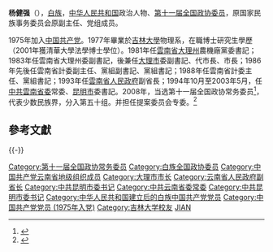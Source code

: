 '''杨健强'''（{{bd|1948年|10月|}}），[[白族|白族]]，[[中华人民共和国|中华人民共和国]]政治人物、[[第十一届全国政协委员|第十一届全国政协委员]]，原国家民族事务委员会原副主任、党组成员。

1975年加入[[中国共产党|中国共产党]]。1977年畢業於[[吉林大學|吉林大學]]物理系，在職博士研究生學歷（2001年獲清華大學法學博士學位）。1981年任[[雲南省|雲南省]][[大理州|大理州]]農機廠黨委書記；1983年任雲南省大理州委副書記，後兼任[[大理市|大理市]]委副書記、代市長、市長；1986年先後任雲南省計委副主任、黨組副書記、黨組書記；1988年任雲南省計委主任、黨組書記；1993年任[[雲南省人民政府|雲南省人民政府]]副省長；1994年10月至2003年5月，任[[中共雲南省委|中共雲南省委]]常委、[[昆明市|昆明市]]委書記。2008年，当选第十一届全国政协常务委员<ref>{{cite news|title=第十一届全国政协委员名单|url=http://www.indaa.com.cn/zt/2009qglh/zxzs/200903/t20090303_127573.html|accessdate=2013-04-09|newspaper=新华社北京1月25日电 中国人民政治协商会议第十一届全国委员会委员名单(共2237人，2008年1月25日政协第十届全国委员会常务委员会第二十次会议通过)|date=2008年1月25日|deadurl=yes|archiveurl=https://web.archive.org/web/20130928014403/http://www.indaa.com.cn/zt/2009qglh/zxzs/200903/t20090303_127573.html|archivedate=2013年9月28日|df=}}</ref>，代表少数民族界，分入第五十组。并担任提案委员会专委。<ref>{{cite news|title=全国政协信息-杨健强|url=http://www.cppcc.gov.cn/CMS/wylibary/showJcwyxtInfoWylibary.action?tabJcwyxt.guid=11W0017460&wytype=wjwy|accessdate=2013-04-11|newspaper=全国政协委员会|archive-date=2019-06-09|archive-url=https://web.archive.org/web/20190609093849/http://www.cppcc.gov.cn/CMS/wylibary/showJcwyxtInfoWylibary.action?tabJcwyxt.guid=11W0017460&wytype=wjwy|dead-url=no}}</ref>

==參考文獻==
{{reflist}}
{{中华人民共和国政治人物小作品}}
{{-}}
{{start box}}
{{s-ppo|cpc}}
{{s-before|[[孫淦|孫淦]]}}
{{s-title|[[中国共产党昆明市委员会|中国共产党昆明市委员会]]书记|1994年10月－2003年5月}}
{{s-after|[[楊崇勇|楊崇勇]]}}

{{end box}}

{{DEFAULTSORT:yang jianqiang}}
[[Category:第十一届全国政协常务委员|Category:第十一届全国政协常务委员]]
[[Category:白族全国政协委员|Category:白族全国政协委员]]
[[Category:中国共产党云南省地级组织成员|Category:中国共产党云南省地级组织成员]]
[[Category:大理市市长|Category:大理市市长]]
[[Category:云南省人民政府副省长|Category:云南省人民政府副省长]]
[[Category:中共昆明市委书记|Category:中共昆明市委书记]]
[[Category:中共云南省委常委|Category:中共云南省委常委]]
[[Category:中共昆明市委书记|Category:中共昆明市委书记]]
[[Category:中华人民共和国建立后的白族中国共产党党员|Category:中华人民共和国建立后的白族中国共产党党员]]
[[Category:中国共产党党员_(1975年入党)|Category:中国共产党党员 (1975年入党)]]
[[Category:吉林大学校友|Category:吉林大学校友]]
[[Category:杨姓|JIAN]]